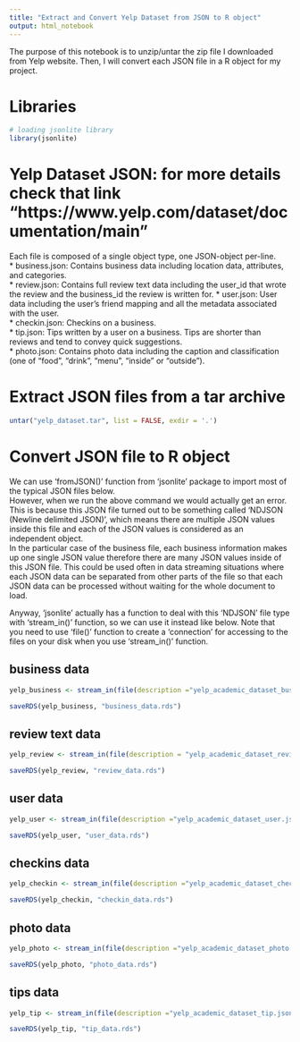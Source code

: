 ---
title: "Extract and Convert Yelp Dataset from JSON to R object"
output: html_notebook
---

The purpose of this notebook is to unzip/untar the zip file I downloaded from Yelp website. Then, I will convert each JSON file in a R object for my project. 

# Libraries

```{r}
# loading jsonlite library
library(jsonlite)
```


# Yelp Dataset JSON: for more details check that link "https://www.yelp.com/dataset/documentation/main"

Each file is composed of a single object type, one JSON-object per-line.  
* business.json: Contains business data including location data, attributes, and categories.  
* review.json: Contains full review text data including the user_id that wrote the review and the business_id the review is written for. 
* user.json: User data including the user's friend mapping and all the metadata associated with the user.  
* checkin.json: Checkins on a business.  
* tip.json: Tips written by a user on a business. Tips are shorter than reviews and tend to convey quick suggestions.  
* photo.json: Contains photo data including the caption and classification (one of "food", "drink", "menu", "inside" or "outside").  


# Extract JSON files from a tar archive

```{r}
untar("yelp_dataset.tar", list = FALSE, exdir = '.')
```

# Convert JSON file to R object

We can use 'fromJSON()' function from 'jsonlite' package to import most of the typical JSON files below.  
However, when we run the above command we would actually get an error.
This is because this JSON file turned out to be something called 'NDJSON (Newline delimited JSON)', which means there are multiple JSON values inside this file and each of the JSON values is considered as an independent object.   
In the particular case of the business file, each business information makes up one single JSON value therefore there are many JSON values inside of this JSON file. This could be used often in data streaming situations where each JSON data can be separated from other parts of the file so that each JSON data can be processed without waiting for the whole document to load.

Anyway, 'jsonlite' actually has a function to deal with this 'NDJSON' file type with 'stream_in()' function, so we can use it instead like below.
Note that you need to use 'file()' function to create a 'connection' for accessing to the files on your disk when you use 'stream_in()' function.

## business data

```{r}
yelp_business <- stream_in(file(description ="yelp_academic_dataset_business.json"))

saveRDS(yelp_business, "business_data.rds")
```

## review text data

```{r}
yelp_review <- stream_in(file(description = "yelp_academic_dataset_review.json"))

saveRDS(yelp_review, "review_data.rds")
```


## user data 

```{r}
yelp_user <- stream_in(file(description ="yelp_academic_dataset_user.json"))

saveRDS(yelp_user, "user_data.rds")
```

## checkins data

```{r}
yelp_checkin <- stream_in(file(description ="yelp_academic_dataset_checkin.json"))

saveRDS(yelp_checkin, "checkin_data.rds")
```

## photo data

```{r}
yelp_photo <- stream_in(file(description ="yelp_academic_dataset_photo.json"))

saveRDS(yelp_photo, "photo_data.rds")
```

## tips data

```{r}
yelp_tip <- stream_in(file(description ="yelp_academic_dataset_tip.json"))

saveRDS(yelp_tip, "tip_data.rds")
```

